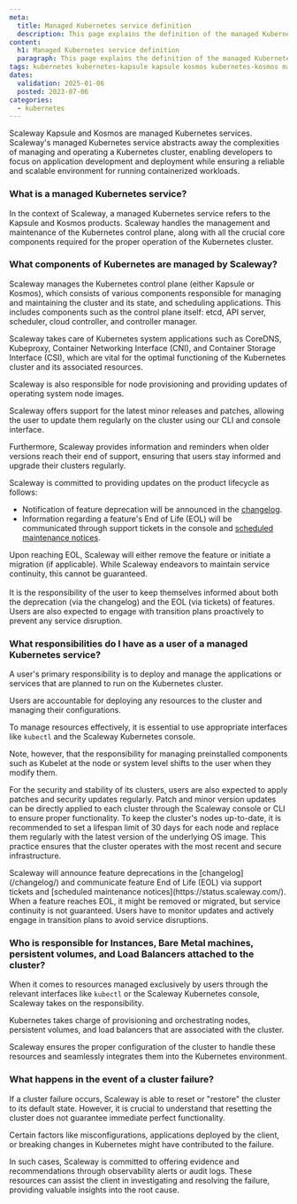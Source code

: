 ```yaml
---
meta:
  title: Managed Kubernetes service definition
  description: This page explains the definition of the managed Kubernetes service at Scaleway
content:
  h1: Managed Kubernetes service definition
  paragraph: This page explains the definition of the managed Kubernetes service at Scaleway
tags: kubernetes kubernetes-kapsule kapsule kosmos kubernetes-kosmos managed service definition
dates:
  validation: 2025-01-06
  posted: 2023-07-06
categories:
  - kubernetes
---
```


Scaleway Kapsule and Kosmos are managed Kubernetes services. Scaleway's managed Kubernetes service abstracts away the complexities of managing and operating a Kubernetes cluster, enabling developers to focus on application development and deployment while ensuring a reliable and scalable environment for running containerized workloads.

### What is a managed Kubernetes service?

In the context of Scaleway, a managed Kubernetes service refers to the Kapsule and Kosmos products. Scaleway handles the management and maintenance of the Kubernetes control plane, along with all the crucial core components required for the proper operation of the Kubernetes cluster.

### What components of Kubernetes are managed by Scaleway?

Scaleway manages the Kubernetes control plane (either Kapsule or Kosmos), which consists of various components responsible for managing and maintaining the cluster and its state, and scheduling applications. This includes components such as the control plane itself: etcd, API server, scheduler, cloud controller, and controller manager.

Scaleway takes care of Kubernetes system applications such as CoreDNS, Kubeproxy, Container Networking Interface (CNI), and Container Storage Interface (CSI), which are vital for the optimal functioning of the Kubernetes cluster and its associated resources.

Scaleway is also responsible for node provisioning and providing updates of operating system node images.

Scaleway offers support for the latest minor releases and patches, allowing the user to update them regularly on the cluster using our CLI and console interface.

Furthermore, Scaleway provides information and reminders when older versions reach their end of support, ensuring that users stay informed and upgrade their clusters regularly.

<Lightbox src="scaleway-managed-kubernetes-schema.webp" alt="" size="large" />

<Message type="important">
  Scaleway is committed to providing updates on the product lifecycle as follows:

  - Notification of feature deprecation will be announced in the [changelog](/changelog/?tags=containers_kubernetes,status_deprecated/).
  - Information regarding a feature's End of Life (EOL) will be communicated through support tickets in the console and [scheduled maintenance notices](https://status.scaleway.com/).

  Upon reaching EOL, Scaleway will either remove the feature or initiate a migration (if applicable). While Scaleway endeavors to maintain service continuity, this cannot be guaranteed. <br /><br />
  It is the responsibility of the user to keep themselves informed about both the deprecation (via the changelog) and the EOL (via tickets) of features. Users are also expected to engage with transition plans proactively to prevent any service disruption.
</Message>

### What responsibilities do I have as a user of a managed Kubernetes service?

A user's primary responsibility is to deploy and manage the applications or services that are planned to run on the Kubernetes cluster.

Users are accountable for deploying any resources to the cluster and managing their configurations.

To manage resources effectively, it is essential to use appropriate interfaces like `kubectl` and the Scaleway Kubernetes console.

Note, however, that the responsibility for managing preinstalled components such as Kubelet at the node or system level shifts to the user when they modify them.

For the security and stability of its clusters, users are also expected to apply patches and security updates regularly. Patch and minor version updates can be directly applied to each cluster through the Scaleway console or CLI to ensure proper functionality. To keep the cluster's nodes up-to-date, it is recommended to set a lifespan limit of 30 days for each node and replace them regularly with the latest version of the underlying OS image. This practice ensures that the cluster operates with the most recent and secure infrastructure.

<Message type="important">
  Scaleway will announce feature deprecations in the [changelog](/changelog/) and communicate feature End of Life (EOL) via support tickets and [scheduled maintenance notices](https://status.scaleway.com/). When a feature reaches EOL, it might be removed or migrated, but service continuity is not guaranteed. Users have to monitor updates and actively engage in transition plans to avoid service disruptions.
</Message>

### Who is responsible for Instances, Bare Metal machines, persistent volumes, and Load Balancers attached to the cluster?

When it comes to resources managed exclusively by users through the relevant interfaces like `kubectl` or the Scaleway Kubernetes console, Scaleway takes on the responsibility.

Kubernetes takes charge of provisioning and orchestrating nodes, persistent volumes, and load balancers that are associated with the cluster.

Scaleway ensures the proper configuration of the cluster to handle these resources and seamlessly integrates them into the Kubernetes environment.

### What happens in the event of a cluster failure?

If a cluster failure occurs, Scaleway is able to reset or "restore" the cluster to its default state. However, it is crucial to understand that resetting the cluster does not guarantee immediate perfect functionality.

Certain factors like misconfigurations, applications deployed by the client, or breaking changes in Kubernetes might have contributed to the failure.

In such cases, Scaleway is committed to offering evidence and recommendations through observability alerts or audit logs. These resources can assist the client in investigating and resolving the failure, providing valuable insights into the root cause.